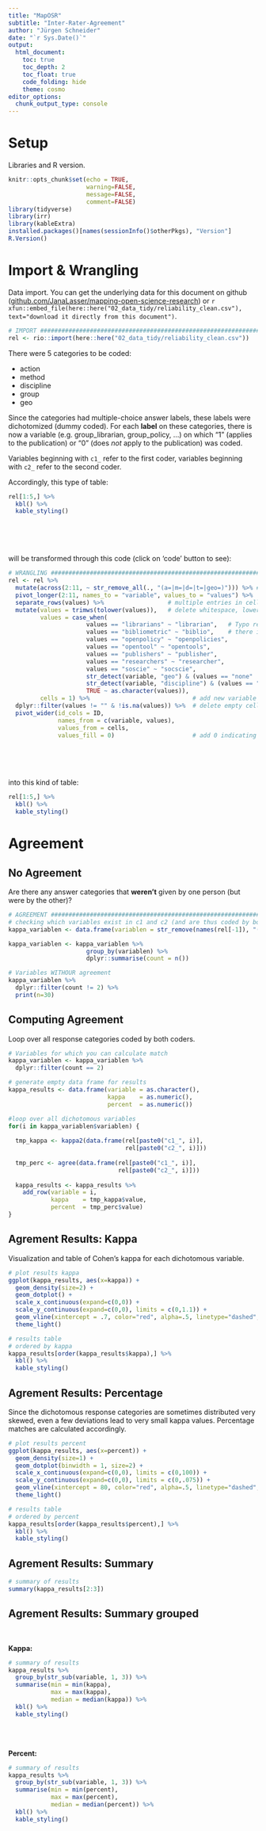 ```yaml
---
title: "MapOSR"
subtitle: "Inter-Rater-Agreement"
author: "Jürgen Schneider"
date: "`r Sys.Date()`"
output: 
  html_document:
    toc: true
    toc_depth: 2
    toc_float: true
    code_folding: hide
    theme: cosmo
editor_options: 
  chunk_output_type: console
---
```


# Setup

Libraries and R version.

```r
knitr::opts_chunk$set(echo = TRUE,
                      warning=FALSE, 
                      message=FALSE, 
                      comment=FALSE)
library(tidyverse)
library(irr)
library(kableExtra)
installed.packages()[names(sessionInfo()$otherPkgs), "Version"]
R.Version()
```

# Import & Wrangling

Data import. You can get the underlying data for this document on github ([github.com/JanaLasser/mapping-open-science-research](https://github.com/JanaLasser/mapping-open-science-research)) or `r xfun::embed_file(here::here("02_data_tidy/reliability_clean.csv"), text="download it directly from this document")`.

```r
# IMPORT ########################################################################
rel <- rio::import(here::here("02_data_tidy/reliability_clean.csv"))
```

There were 5 categories to be coded:

* action
* method
* discipline
* group
* geo

Since the categories had multiple-choice answer labels, these labels were dichotomized (dummy coded). For each __label__ on these categories, there is now a variable (e.g. group_librarian, group_policy, ...) on which "1" (applies to the publication) or "0" (does _not_ apply to the publication) was coded.

Variables beginning with `c1_` refer to the first coder, variables beginning with `c2_` refer to the second coder.  

Accordingly, this type of table:

```r
rel[1:5,] %>%
  kbl() %>%
  kable_styling()
```

\
\
\

will be transformed through this code (click on 'code' button to see):

```r
# WRANGLING #####################################################################
rel <- rel %>%
  mutate(across(2:11, ~ str_remove_all(., "(a=|m=|d=|t=|geo=)"))) %>% # delete all prefix
  pivot_longer(2:11, names_to = "variable", values_to = "values") %>%
  separate_rows(values) %>%                  # multiple entries in cells as multiple rows
  mutate(values = trimws(tolower(values)),   # delete whitespace, lowercase
         values = case_when(
                      values == "librarians" ~ "librarian",   # Typo recoding
                      values == "bibliometric" ~ "biblio",    # there is no geo code zar -> zaf?
                      values == "openpolicy" ~ "openpolicies",
                      values == "opentool" ~ "opentools",
                      values == "publishers" ~ "publisher",
                      values == "researchers" ~ "researcher",
                      values == "soscie" ~ "socscie",
                      str_detect(variable, "geo") & (values == "none" | values == "all") ~ "unspecific",
                      str_detect(variable, "discipline") & (values == "none" | values == "all") ~ "unspecific",
                      TRUE ~ as.character(values)),
         cells = 1) %>%                             # add new variable for coded values
  dplyr::filter(values != "" & !is.na(values)) %>%  # delete empty cells
  pivot_wider(id_cols = ID, 
              names_from = c(variable, values),
              values_from = cells, 
              values_fill = 0)                      # add 0 indicating "not coded"
```

\
\
\


into this kind of table:

```r
rel[1:5,] %>%
  kbl() %>%
  kable_styling()
```

# Agreement

## No Agreement

Are there any answer categories that __weren't__ given by one person (but were by the other)?

```r
# AGREEMENT ###################################################################
# checking which variables exist in c1 and c2 (and are thus coded by both coders)
kappa_variablen <- data.frame(variablen = str_remove(names(rel[-1]), "(c1_|c2_)")) 

kappa_variablen <- kappa_variablen %>%
                      group_by(variablen) %>%
                      dplyr::summarise(count = n())

# Variables WITHOUR agreement
kappa_variablen %>%
  dplyr::filter(count != 2) %>%
  print(n=30)
```

## Computing Agreement

Loop over all response categories coded by both coders.

```r
# Variables for which you can calculate match
kappa_variablen <- kappa_variablen %>%
  dplyr::filter(count == 2)

# generate empty data frame for results
kappa_results <- data.frame(variable = as.character(),
                            kappa    = as.numeric(),
                            percent  = as.numeric())

#loop over all dichotomous variables
for(i in kappa_variablen$variablen) {
  
  tmp_kappa <- kappa2(data.frame(rel[paste0("c1_", i)],
                                 rel[paste0("c2_", i)]))
  
  tmp_perc <- agree(data.frame(rel[paste0("c1_", i)],
                               rel[paste0("c2_", i)]))
  
  kappa_results <- kappa_results %>%
    add_row(variable = i,
            kappa    = tmp_kappa$value,
            percent  = tmp_perc$value)
}
```

## Agrement Results: Kappa

Visualization and table of Cohen's kappa for each dichotomous variable.

```r
# plot results kappa
ggplot(kappa_results, aes(x=kappa)) +
  geom_density(size=2) +
  geom_dotplot() +
  scale_x_continuous(expand=c(0,0)) +
  scale_y_continuous(expand=c(0,0), limits = c(0,1.1)) +
  geom_vline(xintercept = .7, color="red", alpha=.5, linetype="dashed", size=1) +
  theme_light()

# results table
# ordered by kappa
kappa_results[order(kappa_results$kappa),] %>%
  kbl() %>%
  kable_styling()
```

## Agrement Results: Percentage

Since the dichotomous response categories are sometimes distributed very skewed, even a few deviations lead to very small kappa values. Percentage matches are calculated accordingly.

```r
# plot results percent
ggplot(kappa_results, aes(x=percent)) +
  geom_density(size=1) +
  geom_dotplot(binwidth = 1, size=2) +
  scale_x_continuous(expand=c(0,0), limits = c(0,100)) +
  scale_y_continuous(expand=c(0,0), limits = c(0,.075)) +
  geom_vline(xintercept = 80, color="red", alpha=.5, linetype="dashed", size=1) +
  theme_light()

# results table
# ordered by percent
kappa_results[order(kappa_results$percent),] %>%
  kbl() %>%
  kable_styling()
```

## Agrement Results: Summary


```r
# summary of results
summary(kappa_results[2:3])
```

## Agrement Results: Summary grouped

\

__Kappa:__
```r
# summary of results
kappa_results %>%
  group_by(str_sub(variable, 1, 3)) %>%
  summarise(min = min(kappa),
            max = max(kappa),
            median = median(kappa)) %>%
  kbl() %>%
  kable_styling()
```
\
\

__Percent:__
```r
# summary of results
kappa_results %>%
  group_by(str_sub(variable, 1, 3)) %>%
  summarise(min = min(percent),
            max = max(percent),
            median = median(percent)) %>%
  kbl() %>%
  kable_styling()
```